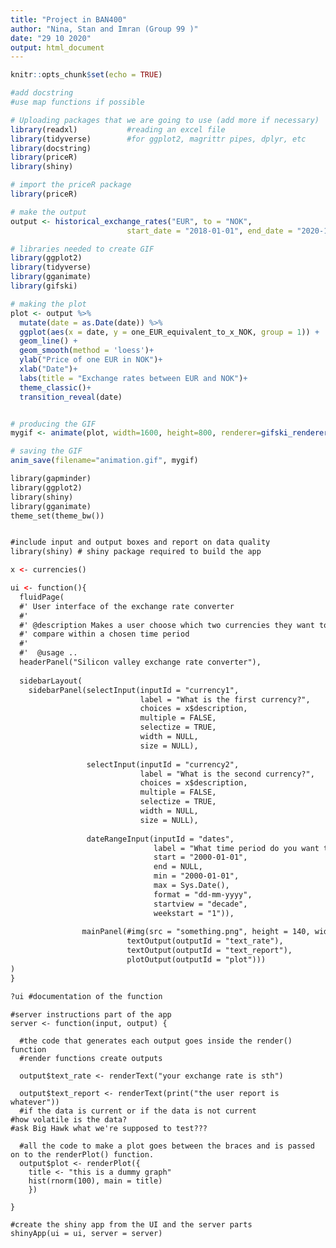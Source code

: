 ```yaml
---
title: "Project in BAN400"
author: "Nina, Stan and Imran (Group 99 )"
date: "29 10 2020"
output: html_document
---
```


```r
knitr::opts_chunk$set(echo = TRUE)

#add docstring
#use map functions if possible

# Uploading packages that we are going to use (add more if necessary)
library(readxl)           #reading an excel file
library(tidyverse)        #for ggplot2, magrittr pipes, dplyr, etc
library(docstring)
library(priceR)
library(shiny)
```

```r

# import the priceR package
library(priceR)

# make the output
output <- historical_exchange_rates("EUR", to = "NOK",
                          start_date = "2018-01-01", end_date = "2020-11-21")

# libraries needed to create GIF
library(ggplot2)
library(tidyverse)
library(gganimate)
library(gifski)

# making the plot
plot <- output %>% 
  mutate(date = as.Date(date)) %>% 
  ggplot(aes(x = date, y = one_EUR_equivalent_to_x_NOK, group = 1)) +
  geom_line() +
  geom_smooth(method = 'loess')+
  ylab("Price of one EUR in NOK")+
  xlab("Date")+
  labs(title = "Exchange rates between EUR and NOK")+
  theme_classic()+
  transition_reveal(date)


# producing the GIF
mygif <- animate(plot, width=1600, height=800, renderer=gifski_renderer(loop=FALSE))  

# saving the GIF
anim_save(filename="animation.gif", mygif)


```

```ui

library(gapminder)
library(ggplot2)
library(shiny)
library(gganimate)
theme_set(theme_bw())


#include input and output boxes and report on data quality
library(shiny) # shiny package required to build the app

x <- currencies()

ui <- function(){
  fluidPage(
  #' User interface of the exchange rate converter
  #' 
  #' @description Makes a user choose which two currencies they want to
  #' compare within a chosen time period
  #' 
  #'  @usage .. 
  headerPanel("Silicon valley exchange rate converter"),
  
  sidebarLayout(
    sidebarPanel(selectInput(inputId = "currency1",
                             label = "What is the first currency?",
                             choices = x$description,
                             multiple = FALSE,
                             selectize = TRUE,
                             width = NULL,
                             size = NULL),
                 
                 selectInput(inputId = "currency2", 
                             label = "What is the second currency?",
                             choices = x$description,
                             multiple = FALSE,
                             selectize = TRUE,
                             width = NULL,
                             size = NULL),
                 
                 dateRangeInput(inputId = "dates",
                                label = "What time period do you want to look at?",
                                start = "2000-01-01",
                                end = NULL,
                                min = "2000-01-01",
                                max = Sys.Date(),
                                format = "dd-mm-yyyy",
                                startview = "decade",
                                weekstart = "1")),
                
                mainPanel(#img(src = "something.png", height = 140, width = 400), #for the gif or something
                          textOutput(outputId = "text_rate"),
                          textOutput(outputId = "text_report"),
                          plotOutput(outputId = "plot"))) 
)
}

?ui #documentation of the function

```

```server
#server instructions part of the app
server <- function(input, output) {
  
  #the code that generates each output goes inside the render() function
  #render functions create outputs
  
  output$text_rate <- renderText("your exchange rate is sth")
  
  output$text_report <- renderText(print("the user report is whatever"))
  #if the data is current or if the data is not current
#how volatile is the data?
#ask Big Hawk what we're supposed to test???
  
  #all the code to make a plot goes between the braces and is passed on to the renderPlot() function.
  output$plot <- renderPlot({
    title <- "this is a dummy graph"
    hist(rnorm(100), main = title)
    })

}

```


```shiny
#create the shiny app from the UI and the server parts
shinyApp(ui = ui, server = server)
```

